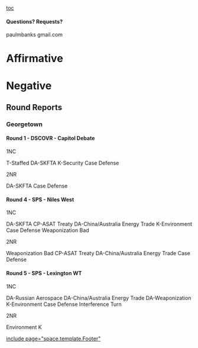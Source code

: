 [[toc]]
====Questions? Requests?==== 
paulmbanks <AT> gmail.com
=Affirmative= 

=Negative= 
==Round Reports== 
===Georgetown=== 

====Round 1 - DSCOVR - Capitol Debate==== 

1NC

T-Staffed
DA-SKFTA
K-Security
Case Defense

2NR

DA-SKFTA
Case Defense



====Round 4 - SPS - Niles West==== 

1NC

DA-SKFTA
CP-ASAT Treaty
DA-China/Australia Energy Trade
K-Environment
Case Defense
Weaponization Bad

2NR

Weaponization Bad
CP-ASAT Treaty
DA-China/Australia Energy Trade
Case Defense


====Round 5 - SPS - Lexington WT==== 

1NC

DA-Russian Aerospace
DA-China/Australia Energy Trade
DA-Weaponization
K-Environment
Case Defense
Interference Turn

2NR

Environment K

[[include page="space.template.Footer"]]
